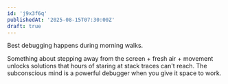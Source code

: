 ```yaml
---
id: 'j9x3f6q'
publishedAt: '2025-08-15T07:30:00Z'
draft: true
---
```


Best debugging happens during morning walks.

Something about stepping away from the screen + fresh air + movement unlocks solutions that hours of staring at stack traces can't reach. The subconscious mind is a powerful debugger when you give it space to work.
